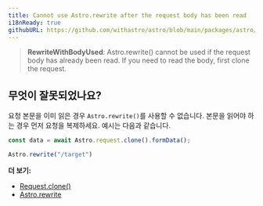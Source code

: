 ```yaml
---
title: Cannot use Astro.rewrite after the request body has been read
i18nReady: true
githubURL: https://github.com/withastro/astro/blob/main/packages/astro/src/core/errors/errors-data.ts
---
```

> **RewriteWithBodyUsed**: Astro.rewrite() cannot be used if the request body has already been read. If you need to read the body, first clone the request.

## 무엇이 잘못되었나요?
요청 본문을 이미 읽은 경우 `Astro.rewrite()`를 사용할 수 없습니다. 본문을 읽어야 하는 경우 먼저 요청을 복제하세요. 예시는 다음과 같습니다.

```js
const data = await Astro.request.clone().formData();

Astro.rewrite("/target")
```

**더 보기:**
-  [Request.clone()](https://developer.mozilla.org/en-US/docs/Web/API/Request/clone)
-  [Astro.rewrite](/ko/reference/api-reference/#astrorewrite)